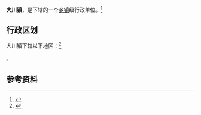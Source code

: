 {{中国乡级行政区|42/03/02/100/000}}

'''大川镇'''，是{{PRC admin/fullname|42/03/02/100/000|3}}下辖的一个[[乡镇|乡镇]]级行政单位。<ref>{{PRC admin/ref sgc|{{PRC admin/parent|42/03/02/100/000}}}}</ref>

== 行政区划 ==

大川镇下辖以下地区：<ref>{{PRC admin/ref sgc|42/03/02/100/000}}</ref>

{{PRC admin/children|42/03/02/100/000}}。

== 参考资料 ==

{{reflist}}

{{行政区划小作品}}
{{PRC admin/navcat|42/03/02/100/000}}